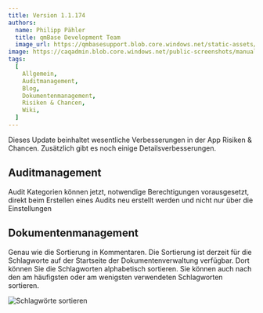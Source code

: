 ---
title: Version 1.1.174
authors:
  name: Philipp Pähler
  title: qmBase Development Team
  image_url: https://qmbasesupport.blob.core.windows.net/static-assets/img/persons/paehler_round.png
image: https://caqadmin.blob.core.windows.net/public-screenshots/manual-screenshots/Screenshot2022-06-29_connectionModal.png
tags:
  [
    Allgemein,
    Auditmanagement,
    Blog,
    Dokumentenmanagement,
    Risiken & Chancen,
    Wiki,
  ]
---

Dieses Update beinhaltet wesentliche Verbesserungen in der App Risiken & Chancen.
Zusätzlich gibt es noch einige Detailsverbesserungen.

<!--truncate-->

## Auditmanagement

Audit Kategorien können jetzt, notwendige Berechtigungen vorausgesetzt, direkt beim Erstellen eines Audits neu erstellt werden und nicht nur über die Einstellungen

## Dokumentenmanagement

Genau wie die Sortierung in Kommentaren. Die Sortierung ist derzeit für die Schlagworte auf der Startseite der Dokumentenverwaltung verfügbar.
Dort können Sie die Schlagworten alphabetisch sortieren.
Sie können auch nach den am häufigsten oder am wenigsten verwendeten Schlagworten sortieren.

![Schlagwörte sortieren](https://caqadmin.blob.core.windows.net/public-screenshots/manual-screenshots/SortingTagsInDocumentManagement.png)
